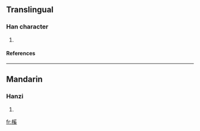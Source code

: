 ==Translingual==
===Han character===
{{Han char|rn=75|rad=木|as=10|sn=14|four=4293<sub>4</sub>|canj=木月女大 (DBVK)}}
# {{defn|Han|sort=木10}}
====References====
{{Han ref|kx=0545.130|dkj=15296|dj=0933.040|hdz=21265.070|uh=69BD|ud=27069|bh=E250|bd=57936}}

----
==Mandarin==
===Hanzi===
{{cmn-hanzi|pin=[[xī]] (xi1)|wg=hsi<sup>1</sup>}}
# {{defn|Mandarin}}

[[fr:榽]]